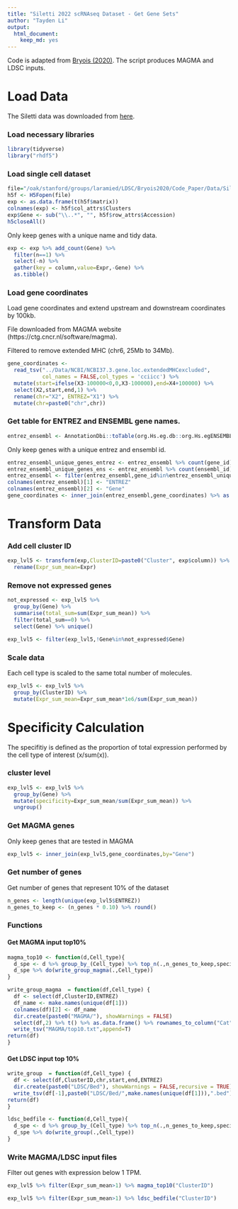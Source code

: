 ```yaml
---
title: "Siletti 2022 scRNAseq Dataset - Get Gene Sets"
author: "Tayden Li"
output:
  html_document:
    keep_md: yes
---
```


Code is adapted from [Bryois (2020)](https://github.com/jbryois/scRNA_disease/tree/master).
The script produces MAGMA and LDSC inputs.

# Load Data

The Siletti data was downloaded from [here](https://github.com/linnarsson-lab/adult-human-brain).

### Load necessary libraries

```r
library(tidyverse)
library("rhdf5")
```

### Load single cell dataset

```r
file="/oak/stanford/groups/laramied/LDSC/Bryois2020/Code_Paper/Data/Siletti/adult_human_20221007.agg.loom"
h5f <- H5Fopen(file)
exp <- as.data.frame(t(h5f$matrix))
colnames(exp) <- h5f$col_attrs$Clusters
exp$Gene <- sub("\\..*", "", h5f$row_attrs$Accession)
h5closeAll()
```

Only keep genes with a unique name and tidy data.

```r
exp <- exp %>% add_count(Gene) %>% 
  filter(n==1) %>%
  select(-n) %>%
  gather(key = column,value=Expr,-Gene) %>%
  as.tibble()
```

### Load gene coordinates

Load gene coordinates and extend upstream and downstream coordinates by 100kb.

File downloaded from MAGMA website (https://ctg.cncr.nl/software/magma).

Filtered to remove extended MHC (chr6, 25Mb to 34Mb).

```r
gene_coordinates <- 
  read_tsv("../Data/NCBI/NCBI37.3.gene.loc.extendedMHCexcluded",
           col_names = FALSE,col_types = 'cciicc') %>%
  mutate(start=ifelse(X3-100000<0,0,X3-100000),end=X4+100000) %>%
  select(X2,start,end,1) %>% 
  rename(chr="X2", ENTREZ="X1") %>% 
  mutate(chr=paste0("chr",chr))
```


### Get table for ENTREZ and ENSEMBL gene names.

```r
entrez_ensembl <- AnnotationDbi::toTable(org.Hs.eg.db::org.Hs.egENSEMBL)
```

Only keep genes with a unique entrez and ensembl id.

```r
entrez_ensembl_unique_genes_entrez <- entrez_ensembl %>% count(gene_id) %>% filter(n==1)
entrez_ensembl_unique_genes_ens <- entrez_ensembl %>% count(ensembl_id) %>% filter(n==1)
entrez_ensembl <- filter(entrez_ensembl,gene_id%in%entrez_ensembl_unique_genes_entrez$gene_id & ensembl_id %in% entrez_ensembl_unique_genes_ens$ensembl_id)
colnames(entrez_ensembl)[1] <- "ENTREZ"
colnames(entrez_ensembl)[2] <- "Gene"
gene_coordinates <- inner_join(entrez_ensembl,gene_coordinates) %>% as.tibble()
```


# Transform Data

### Add cell cluster ID

```r
exp_lvl5 <- transform(exp,ClusterID=paste0("Cluster", exp$column)) %>%
  rename(Expr_sum_mean=Expr)
```

### Remove not expressed genes

```r
not_expressed <- exp_lvl5 %>% 
  group_by(Gene) %>% 
  summarise(total_sum=sum(Expr_sum_mean)) %>% 
  filter(total_sum==0) %>% 
  select(Gene) %>% unique() 

exp_lvl5 <- filter(exp_lvl5,!Gene%in%not_expressed$Gene)
```

### Scale data

Each cell type is scaled to the same total number of molecules. 

```r
exp_lvl5 <- exp_lvl5 %>% 
  group_by(ClusterID) %>% 
  mutate(Expr_sum_mean=Expr_sum_mean*1e6/sum(Expr_sum_mean))
```


# Specificity Calculation

The specifitiy is defined as the proportion of total expression performed by the cell type of interest (x/sum(x)).

### cluster level

```r
exp_lvl5 <- exp_lvl5 %>% 
  group_by(Gene) %>% 
  mutate(specificity=Expr_sum_mean/sum(Expr_sum_mean)) %>% 
  ungroup()
```

### Get MAGMA genes

Only keep genes that are tested in MAGMA

```r
exp_lvl5 <- inner_join(exp_lvl5,gene_coordinates,by="Gene")
```

### Get number of genes

Get number of genes that represent 10% of the dataset

```r
n_genes <- length(unique(exp_lvl5$ENTREZ))
n_genes_to_keep <- (n_genes * 0.10) %>% round()
```

### Functions

#### Get MAGMA input top10%

```r
magma_top10 <- function(d,Cell_type){
  d_spe <- d %>% group_by_(Cell_type) %>% top_n(.,n_genes_to_keep,specificity) 
  d_spe %>% do(write_group_magma(.,Cell_type))
}
```

```r
write_group_magma  = function(df,Cell_type) {
  df <- select(df,ClusterID,ENTREZ)
  df_name <- make.names(unique(df[1]))
  colnames(df)[2] <- df_name  
  dir.create(paste0("MAGMA/"), showWarnings = FALSE)
  select(df,2) %>% t() %>% as.data.frame() %>% rownames_to_column("Cat") %>%
  write_tsv("MAGMA/top10.txt",append=T)
return(df)
}
```

#### Get LDSC input top 10%

```r
write_group  = function(df,Cell_type) {
  df <- select(df,ClusterID,chr,start,end,ENTREZ)
  dir.create(paste0("LDSC/Bed"), showWarnings = FALSE,recursive = TRUE)
  write_tsv(df[-1],paste0("LDSC/Bed/",make.names(unique(df[1])),".bed"),col_names = F)
return(df)
}
```

```r
ldsc_bedfile <- function(d,Cell_type){
  d_spe <- d %>% group_by_(Cell_type) %>% top_n(.,n_genes_to_keep,specificity) 
  d_spe %>% do(write_group(.,Cell_type))
}
```

### Write MAGMA/LDSC input files 

Filter out genes with expression below 1 TPM.

```r
exp_lvl5 %>% filter(Expr_sum_mean>1) %>% magma_top10("ClusterID")
```

```r
exp_lvl5 %>% filter(Expr_sum_mean>1) %>% ldsc_bedfile("ClusterID")
```